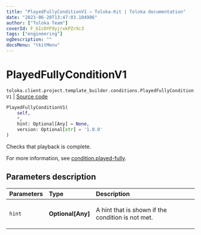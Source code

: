 ```yaml
---
title: "PlayedFullyConditionV1 — Toloka-Kit | Toloka documentation"
date: "2023-06-20T13:47:03.104906"
author: ["Toloka Team"]
coverId: F_bIcOYF9yjrxkPZrXc3
tags: ["engineering"]
ogDescription: ""
docsMenu: "tkitMenu"
---
```


# PlayedFullyConditionV1

`toloka.client.project.template_builder.conditions.PlayedFullyConditionV1` | [Source code](https://github.com/Toloka/toloka-kit/blob/v1.2.0/src/client/project/template_builder/conditions.py#L179)

```python
PlayedFullyConditionV1(
    self,
    *,
    hint: Optional[Any] = None,
    version: Optional[str] = '1.0.0'
)
```

Checks that playback is complete.

For more information, see [condition.played-fully](/docs/template-builder/reference/condition.played-fully).

## Parameters description

| Parameters | Type | Description |
| :----------| :----| :-----------|
`hint`|**Optional\[Any\]**|<p>A hint that is shown if the condition is not met.</p>